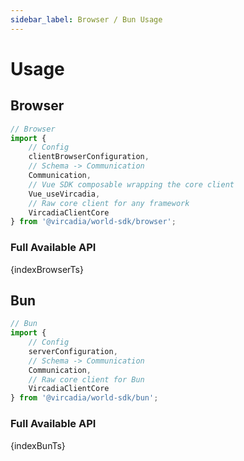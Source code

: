 ```yaml
---
sidebar_label: Browser / Bun Usage
---
```





# Usage

## Browser

```typescript
// Browser
import { 
    // Config
    clientBrowserConfiguration, 
    // Schema -> Communication
    Communication,
    // Vue SDK composable wrapping the core client
    Vue_useVircadia, 
    // Raw core client for any framework
    VircadiaClientCore 
} from '@vircadia/world-sdk/browser';
```

### Full Available API

<CodeBlock language="typescript" title="index.browser.ts">
  {indexBrowserTs}
</CodeBlock>

## Bun

```typescript
// Bun
import { 
    // Config
    serverConfiguration,
    // Schema -> Communication
    Communication,
    // Raw core client for Bun
    VircadiaClientCore
} from '@vircadia/world-sdk/bun';
```

### Full Available API

<CodeBlock language="typescript" title="index.bun.ts">
  {indexBunTs}
</CodeBlock>
